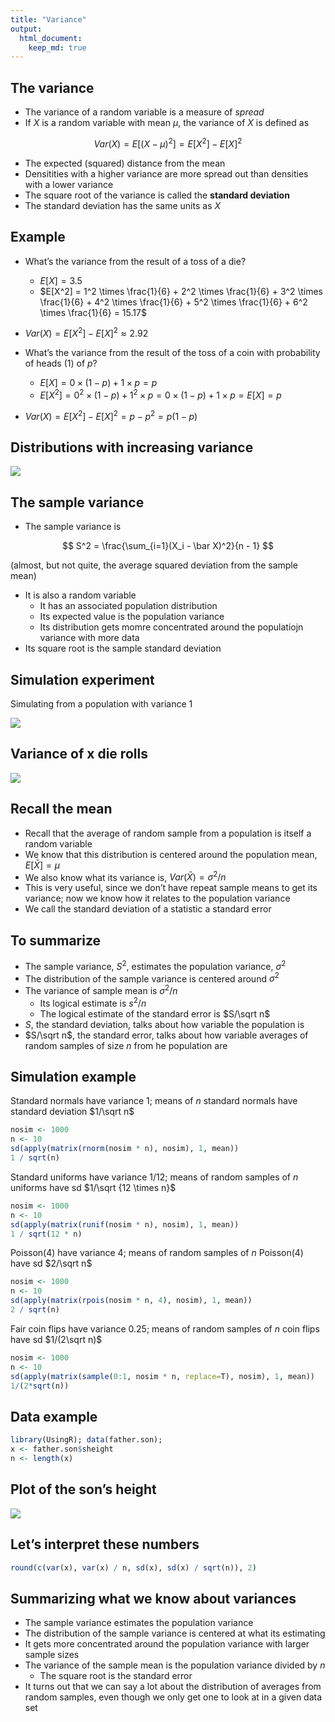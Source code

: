 ```yaml
---
title: "Variance"
output: 
  html_document:
    keep_md: true
---
```


## The variance

- The variance of a random variable is a measure of _spread_
- If $X$ is a random variable with mean $\mu$, the variance of $X$ is defined as

$$
Var(X) = E[(X - \mu)^2] = E[X^2] - E[X]^2
$$

- The expected (squared) distance from the mean
- Densitities with a higher variance are more spread out than densities with a lower variance
- The square root of the variance is called the **standard deviation**
- The standard deviation has the same units as $X$

## Example

- What's the variance from the result of a toss of a die?
    - $E[X] = 3.5$
    - $E[X^2] = 1^2 \times \frac{1}{6} + 2^2 \times \frac{1}{6} + 3^2 \times \frac{1}{6} + 4^2 \times \frac{1}{6} + 5^2 \times \frac{1}{6} + 6^2 \times \frac{1}{6} = 15.17$
- $Var(X) = E[X^2] - E[X]^2 \approx 2.92$

- What's the variance from the result of the toss of a coin with probability of heads (1) of $p$?
    - $E[X] = 0 \times (1 - p) + 1 \times p = p$
    - $E[X^2] = 0^2 \times (1 - p) + 1^2 \times p = 0 \times (1 - p) + 1 \times p = E[X] = p$
- $Var(X) = E[X^2] - E[X]^2 = p - p^2 = p(1 - p)$

## Distributions with increasing variance

![](unnamed-chunk-1.png)

## The sample variance

- The sample variance is

$$
S^2 = \frac{\sum_{i=1}(X_i - \bar X)^2}{n - 1}
$$

(almost, but not quite, the average squared deviation from the sample mean)

- It is also a random variable
    - It has an associated population distribution
    - Its expected value is the population variance
    - Its distribution gets momre concentrated around the populatiojn variance with more data
- Its square root is the sample standard deviation

## Simulation experiment

Simulating from a population with variance 1

![](unnamed-chunk-2.png)

## Variance of x die rolls

![](unnamed-chunk-3.png)

## Recall the mean

- Recall that the average of random sample from a population is itself a random variable
- We know that this distribution is centered around the population mean, $E[\bar X] = \mu$
- We also know what its variance is, $Var(\bar X) = \sigma^2/n$
- This is very useful, since we don't have repeat sample means to get its variance; now we know how it relates to the population variance
- We call the standard deviation of a statistic a standard error

## To summarize

- The sample variance, $S^2$, estimates the population variance, $\sigma^2$
- The distribution of the sample variance is centered around $\sigma^2$
- The variance of sample mean is $\sigma^2/n$
    - Its logical estimate is $s^2/n$
    - The logical estimate of the standard error is $S/\sqrt n$
- $S$, the standard deviation, talks about how variable the population is
- $S/\sqrt n$, the standard error, talks about how variable averages of random samples of size $n$ from he population are

## Simulation example

Standard normals have variance 1; means of $n$ standard normals have standard deviation $1/\sqrt n$

```r
nosim <- 1000
n <- 10
sd(apply(matrix(rnorm(nosim * n), nosim), 1, mean))
1 / sqrt(n)
```

Standard uniforms have variance 1/12; means of random samples of $n$ uniforms have sd $1/\sqrt {12 \times n}$

```r
nosim <- 1000
n <- 10
sd(apply(matrix(runif(nosim * n), nosim), 1, mean))
1 / sqrt(12 * n)
```

Poisson(4) have variance 4; means of random samples of $n$ Poisson(4) have sd $2/\sqrt n$

```r
nosim <- 1000
n <- 10
sd(apply(matrix(rpois(nosim * n, 4), nosim), 1, mean))
2 / sqrt(n)
```

Fair coin flips have variance 0.25; means of random samples of $n$ coin flips have sd $1/(2\sqrt n)$

```r
nosim <- 1000
n <- 10
sd(apply(matrix(sample(0:1, nosim * n, replace=T), nosim), 1, mean))
1/(2*sqrt(n))
```

## Data example

```r
library(UsingR); data(father.son);
x <- father.son$sheight
n <- length(x)
```

## Plot of the son's height

![](unnamed-chunk-9.png)

## Let's interpret these numbers

```r
round(c(var(x), var(x) / n, sd(x), sd(x) / sqrt(n)), 2)
```

## Summarizing what we know about variances

- The sample variance estimates the population variance
- The distribution of the sample variance is centered at what its estimating
- It gets more concentrated around the population variance with larger sample sizes
- The variance of the sample mean is the population variance divided by $n$
    - The square root is the standard error
- It turns out that we can say a lot about the distribution of averages from random samples, even though we only get one to look at in a given data set